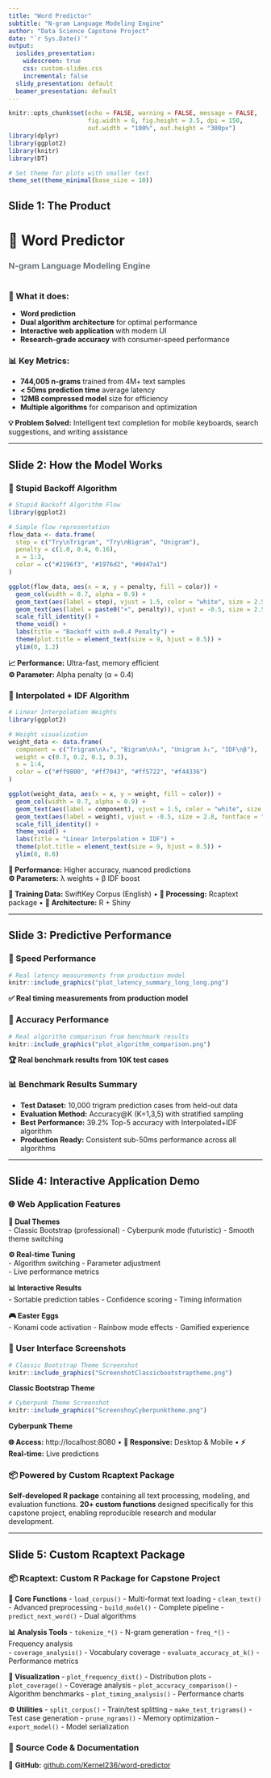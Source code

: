 ```yaml
---
title: "Word Predictor"
subtitle: "N-gram Language Modeling Engine"
author: "Data Science Capstone Project"
date: "`r Sys.Date()`"
output:
  ioslides_presentation:
    widescreen: true
    css: custom-slides.css
    incremental: false
  slidy_presentation: default
  beamer_presentation: default
---
```


```r
knitr::opts_chunk$set(echo = FALSE, warning = FALSE, message = FALSE, 
                      fig.width = 6, fig.height = 3.5, dpi = 150, 
                      out.width = "100%", out.height = "300px")
library(dplyr)
library(ggplot2)
library(knitr)
library(DT)

# Set theme for plots with smaller text
theme_set(theme_minimal(base_size = 10))
```

## Slide 1: The Product

<div class="centered">
<h1>🔮 Word Predictor</h2>
<h3 style="color: #6c757d;">N-gram Language Modeling Engine</h3>
</div>

<div class="two-column" style="margin-top: 40px;">
<div class="left-column">

### **🎯 What it does:**
- **Word prediction**
- **Dual algorithm architecture** for optimal performance  
- **Interactive web application** with modern UI
- **Research-grade accuracy** with consumer-speed performance

</div>
<div class="right-column">

### **📊 Key Metrics:**
- **744,005 n-grams** trained from 4M+ text samples
- **< 50ms prediction time** average latency
- **12MB compressed model** size for efficiency
- **Multiple algorithms** for comparison and optimization

</div>
</div>

<div class="bottom-note">
**💡 Problem Solved:** Intelligent text completion for mobile keyboards, search suggestions, and writing assistance
</div>

---

## Slide 2: How the Model Works

<div class="algorithm-comparison">

<div class="left-algorithm">
### **🎯 Stupid Backoff Algorithm**
```r
# Stupid Backoff Algorithm Flow
library(ggplot2)

# Simple flow representation
flow_data <- data.frame(
  step = c("Try\nTrigram", "Try\nBigram", "Unigram"),
  penalty = c(1.0, 0.4, 0.16),
  x = 1:3,
  color = c("#2196f3", "#1976d2", "#0d47a1")
)

ggplot(flow_data, aes(x = x, y = penalty, fill = color)) +
  geom_col(width = 0.7, alpha = 0.9) +
  geom_text(aes(label = step), vjust = 1.5, color = "white", size = 2.5, fontface = "bold") +
  geom_text(aes(label = paste0("×", penalty)), vjust = -0.5, size = 2.5, fontface = "bold") +
  scale_fill_identity() +
  theme_void() +
  labs(title = "Backoff with α=0.4 Penalty") +
  theme(plot.title = element_text(size = 9, hjust = 0.5)) +
  ylim(0, 1.2)
```

**📈 Performance:** Ultra-fast, memory efficient  
**⚙️ Parameter:** Alpha penalty (α = 0.4)
</div>

<div class="right-algorithm">
### **🧮 Interpolated + IDF Algorithm**  
```r
# Linear Interpolation Weights
library(ggplot2)

# Weight visualization
weight_data <- data.frame(
  component = c("Trigram\nλ₃", "Bigram\nλ₂", "Unigram λ₁", "IDF\nβ"),
  weight = c(0.7, 0.2, 0.1, 0.3),
  x = 1:4,
  color = c("#ff9800", "#ff7043", "#ff5722", "#f44336")
)

ggplot(weight_data, aes(x = x, y = weight, fill = color)) +
  geom_col(width = 0.7, alpha = 0.9) +
  geom_text(aes(label = component), vjust = 1.5, color = "white", size = 2.2, fontface = "bold") +
  geom_text(aes(label = weight), vjust = -0.5, size = 2.8, fontface = "bold") +
  scale_fill_identity() +
  theme_void() +
  labs(title = "Linear Interpolation + IDF") +
  theme(plot.title = element_text(size = 9, hjust = 0.5)) +
  ylim(0, 0.8)
```

**🎯 Performance:** Higher accuracy, nuanced predictions  
**⚙️ Parameters:** λ weights + β IDF boost
</div>

</div>

<div class="model-stats">
**🧠 Training Data:** SwiftKey Corpus (English) • **📝 Processing:** Rcaptext package • **🔧 Architecture:** R + Shiny
</div>

---

## Slide 3: Predictive Performance

<div class="performance-section">

<div class="metrics-grid">
<div class="metric-box">
### **🚀 Speed Performance**
```r
# Real latency measurements from production model
knitr::include_graphics("plot_latency_summary_long_long.png")
```
**✅ Real timing measurements from production model**
</div>

<div class="metric-box">
### **🎯 Accuracy Performance**  
```r
# Real algorithm comparison from benchmark results
knitr::include_graphics("plot_algorithm_comparison.png")
```
**🏆 Real benchmark results from 10K test cases**
</div>
</div>

<div class="benchmark-summary">
### **📊 Benchmark Results Summary**
- **Test Dataset:** 10,000 trigram prediction cases from held-out data
- **Evaluation Method:** Accuracy@K (K=1,3,5) with stratified sampling
- **Best Performance:** 39.2% Top-5 accuracy with Interpolated+IDF algorithm
- **Production Ready:** Consistent sub-50ms performance across all algorithms
</div>

</div>

---

## Slide 4: Interactive Application Demo

<div class="app-showcase">

<div class="app-features">
### **🌐 Web Application Features**

<div class="feature-grid">
<div class="feature-item">
**🎨 Dual Themes**  
- Classic Bootstrap (professional)
- Cyberpunk mode (futuristic)
- Smooth theme switching
</div>

<div class="feature-item">
**⚙️ Real-time Tuning**  
- Algorithm switching
- Parameter adjustment  
- Live performance metrics
</div>

<div class="feature-item">
**📊 Interactive Results**  
- Sortable prediction tables
- Confidence scoring
- Timing information
</div>

<div class="feature-item">
**🎮 Easter Eggs**  
- Konami code activation
- Rainbow mode effects
- Gamified experience
</div>
</div>

</div>

<div class="app-screenshots">
### **📱 User Interface Screenshots**

<div class="screenshot-grid">
<div class="screenshot-item">
```r
# Classic Bootstrap Theme Screenshot
knitr::include_graphics("ScreenshotClassicbootstraptheme.png")
```
**Classic Bootstrap Theme**
</div>

<div class="screenshot-item">
```r
# Cyberpunk Theme Screenshot
knitr::include_graphics("ScreenshoyCyberpunktheme.png")
```
**Cyberpunk Theme**
</div>
</div>

</div>

</div>

<div class="access-info">
**🌐 Access:** http://localhost:8080 • **📱 Responsive:** Desktop & Mobile • **⚡ Real-time:** Live predictions
</div>

<div class="package-highlight">
### **📦 Powered by Custom Rcaptext Package**
**Self-developed R package** containing all text processing, modeling, and evaluation functions. **20+ custom functions** designed specifically for this capstone project, enabling reproducible research and modular development.
</div>

---

## Slide 5: Custom Rcaptext Package

<div class="package-showcase">

<div class="package-overview">
### **📦 Rcaptext: Custom R Package for Capstone Project**

<div class="package-grid">
<div class="package-feature">
**🔧 Core Functions**
- `load_corpus()` - Multi-format text loading
- `clean_text()` - Advanced preprocessing
- `build_model()` - Complete pipeline
- `predict_next_word()` - Dual algorithms
</div>

<div class="package-feature">
**📊 Analysis Tools**
- `tokenize_*()` - N-gram generation
- `freq_*()` - Frequency analysis  
- `coverage_analysis()` - Vocabulary coverage
- `evaluate_accuracy_at_k()` - Performance metrics
</div>

<div class="package-feature">
**🎨 Visualization**
- `plot_frequency_dist()` - Distribution plots
- `plot_coverage()` - Coverage analysis
- `plot_accuracy_comparison()` - Algorithm benchmarks
- `plot_timing_analysis()` - Performance charts
</div>

<div class="package-feature">
**⚙️ Utilities**
- `split_corpus()` - Train/test splitting
- `make_test_trigrams()` - Test case generation
- `prune_ngrams()` - Memory optimization
- `export_model()` - Model serialization
</div>
</div>
</div>

<div class="github-footer">
### **📂 Source Code & Documentation**
<div class="github-link">
<span class="github-icon">🐙</span>
**GitHub:** [github.com/Kernel236/word-predictor](https://github.com/Kernel236/word-predictor)
</div>
</div>

</div>

